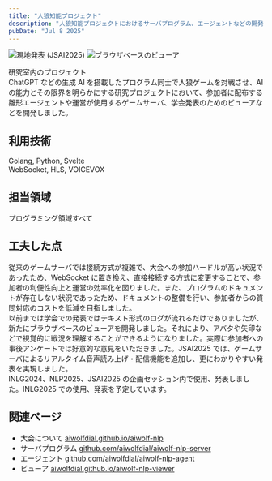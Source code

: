 ```yaml
---
title: "人狼知能プロジェクト"
description: "人狼知能プロジェクトにおけるサーバプログラム、エージェントなどの開発プロジェクト"
pubDate: "Jul 8 2025"
---
```



<Image src={jsaiImage} alt="現地発表 (JSAI2025)" />
<Image src={viewerImage} alt="ブラウザベースのビューア" />

研究室内のプロジェクト \
ChatGPT などの生成 AI を搭載したプログラム同士で人狼ゲームを対戦させ、AI の能力とその限界を明らかにする研究プロジェクトにおいて、参加者に配布する雛形エージェントや運営が使用するゲームサーバ、学会発表のためのビューアなどを開発しました。

## 利用技術

Golang, Python, Svelte \
WebSocket, HLS, VOICEVOX

## 担当領域

プログラミング領域すべて

## 工夫した点

従来のゲームサーバでは接続方式が複雑で、大会への参加ハードルが高い状況であったため、WebSocket に置き換え、直接接続する方式に変更することで、参加者の利便性向上と運営の効率化を図りました。また、プログラムのドキュメントが存在しない状況であったため、ドキュメントの整備を行い、参加者からの質問対応のコストを低減を目指しました。 \
以前までは学会での発表ではテキスト形式のログが流れるだけでありましたが、新たにブラウザベースのビューアを開発しました。それにより、アバタや矢印などで視覚的に戦況を理解することができるようになりました。実際に参加者への事後アンケートでは好意的な意見をいただきました。JSAI2025 では、ゲームサーバによるリアルタイム音声読み上げ・配信機能を追加し、更にわかりやすい発表を実現しました。\
INLG2024、NLP2025、JSAI2025 の企画セッション内で使用、発表しました。INLG2025 での使用、発表を予定しています。

## 関連ページ

- 大会について [aiwolfdial.github.io/aiwolf-nlp](https://aiwolfdial.github.io/aiwolf-nlp/)
- サーバプログラム [github.com/aiwolfdial/aiwolf-nlp-server](https://github.com/aiwolfdial/aiwolf-nlp-server)
- エージェント [github.com/aiwolfdial/aiwolf-nlp-agent](https://github.com/aiwolfdial/aiwolf-nlp-agent)
- ビューア [aiwolfdial.github.io/aiwolf-nlp-viewer](https://aiwolfdial.github.io/aiwolf-nlp-viewer/)
